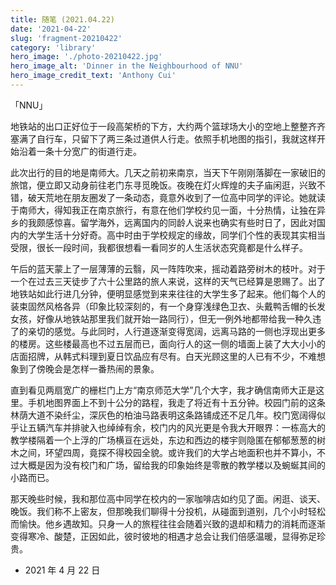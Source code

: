```yaml
---
title: 随笔 (2021.04.22)
date: '2021-04-22'
slug: 'fragment-20210422'
category: 'library'
hero_image: './photo-20210422.jpg'
hero_image_alt: 'Dinner in the Neighbourhood of NNU'
hero_image_credit_text: 'Anthony Cui'
---
```

「NNU」

地铁站的出口正好位于一段高架桥的下方，大约两个篮球场大小的空地上整整齐齐塞满了自行车，只留下了两三条过道供人行走。依照手机地图的指引，我就这样开始沿着一条十分宽广的街道行走。

此次出行的目的地是南师大。几天之前初来南京，当天下午刚刚落脚在一家破旧的旅馆，便立即又动身前往老门东寻觅晚饭。夜晚在灯火辉煌的夫子庙闲逛，兴致不错，破天荒地在朋友圈发了一条动态，竟意外收到了一位高中同学的评论。她就读于南师大，得知我正在南京旅行，有意在他们学校约见一面，十分热情，让独在异乡的我颇感惊喜。留学海外，远离国内的同龄人说来也确实有些时日了，因此对国内的大学生活十分好奇。高中时由于学校规定的缘故，同学们个性的表现其实相当受限，很长一段时间，我都很想看一看同岁的人生活状态究竟都是什么样子。

午后的蓝天蒙上了一层薄薄的云翳，风一阵阵吹来，摇动着路旁树木的枝叶。对于一个在过去三天徒步了六十公里路的旅人来说，这样的天气已经算是恩赐了。出了地铁站如此行进几分钟，便明显感觉到来来往往的大学生多了起来。他们每个人的装束固然风格各异（印象比较深刻的，有一个身穿浅绿色卫衣、头戴鸭舌帽的长发女孩，好像从地铁站那里我们就开始一路同行），但无一例外地都带给我一种久违了的亲切的感觉。与此同时，人行道逐渐变得宽阔，远离马路的一侧也浮现出更多的楼房。这些楼最高也不过五层而已，面向行人的这一侧的墙面上装了大大小小的店面招牌，从韩式料理到夏日饮品应有尽有。白天光顾这里的人已有不少，不难想象到了傍晚会是怎样一番热闹的景象。

直到看见两扇宽广的栅栏门上方“南京师范大学”几个大字，我才确信南师大正是这里。手机地图界面上不到十公分的路程，我走了将近有十五分钟。校园门前的这条林荫大道不染纤尘，深灰色的柏油马路表明这条路铺成还不足几年。校门宽阔得似乎让五辆汽车并排驶入也绰绰有余，校门内的风光更是令我大开眼界：一栋高大的教学楼隔着一个上浮的广场横亘在远处，东边和西边的楼宇则隐匿在郁郁葱葱的树木之间，环望四周，竟探不得校园全貌。或许我们的大学占地面积也并不算小，不过大概是因为没有校门和广场，留给我的印象始终是零散的教学楼以及蜿蜒其间的小路而已。

那天晚些时候，我和那位高中同学在校内的一家咖啡店如约见了面。闲逛、谈天、晚饭。我们称不上密友，但那晚我们聊得十分投机，从碰面到道别，几个小时轻松而愉快。他乡遇故知。只身一人的旅程往往会随着兴致的退却和精力的消耗而逐渐变得寒冷、酸楚，正因如此，彼时彼地的相遇才总会让我们倍感温暖，显得弥足珍贵。

- 2021 年 4 月 22 日